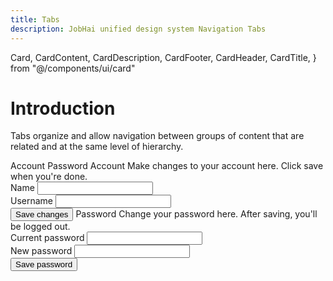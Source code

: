 ```yaml
---
title: Tabs
description: JobHai unified design system Navigation Tabs
---
```


  Card,
  CardContent,
  CardDescription,
  CardFooter,
  CardHeader,
  CardTitle,
} from "@/components/ui/card"


# Introduction
 
Tabs organize and allow navigation between groups of content that are related and at the same level of hierarchy. 

<div className='flex  justify-center items-center h-[500px] w-full border border-gray-200 rounded-md mt-3'>

<div className="flex w-full max-w-sm flex-col gap-6">
      <Tabs defaultValue="account">
        <TabsList>
          <TabsTrigger value="account">Account</TabsTrigger>
          <TabsTrigger value="password">Password</TabsTrigger>
        </TabsList>
        <TabsContent value="account">
          <Card>
            <CardHeader>
              <CardTitle>Account</CardTitle>
              <CardDescription>
                Make changes to your account here. Click save when you&apos;re
                done.
              </CardDescription>
            </CardHeader>
            <CardContent className="grid gap-6">
              <div className="grid gap-3">
                <Label htmlFor="tabs-demo-name">Name</Label>
                <Input id="tabs-demo-name" defaultValue="Anuska Ranjan" />
              </div>
              <div className="grid gap-3">
                <Label htmlFor="tabs-demo-username">Username</Label>
                <Input id="tabs-demo-username" defaultValue="@Anuska" />
              </div>
            </CardContent>
            <CardFooter>
              <Button>Save changes</Button>
            </CardFooter>
          </Card>
        </TabsContent>
        <TabsContent value="password">
          <Card>
            <CardHeader>
              <CardTitle>Password</CardTitle>
              <CardDescription>
                Change your password here. After saving, you&apos;ll be logged
                out.
              </CardDescription>
            </CardHeader>
            <CardContent className="grid gap-6">
              <div className="grid gap-3">
                <Label htmlFor="tabs-demo-current">Current password</Label>
                <Input id="tabs-demo-current" type="password" />
              </div>
              <div className="grid gap-3">
                <Label htmlFor="tabs-demo-new">New password</Label>
                <Input id="tabs-demo-new" type="password" />
              </div>
            </CardContent>
            <CardFooter>
              <Button>Save password</Button>
            </CardFooter>
          </Card>
        </TabsContent>
      </Tabs>
    </div>
    </div>
